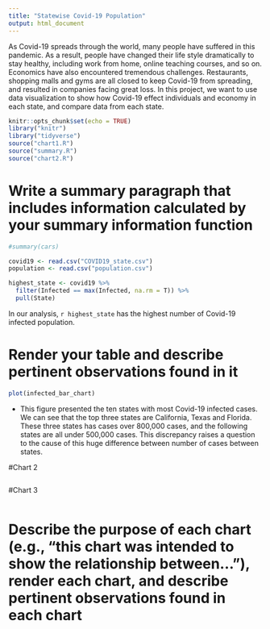 ```yaml
---
title: "Statewise Covid-19 Population"
output: html_document
---
```


  As Covid-19 spreads through the world, many people have suffered in this pandemic. As a result, people have changed their life style dramatically to stay healthy, including work from home, online teaching courses, and so on. Economics have also encountered tremendous challenges. Restaurants, shopping malls and gyms are all closed to keep Covid-19 from spreading, and resulted in companies facing great loss. In this project, we want to use data visualization to show how Covid-19 effect individuals and economy in each state, and compare data from each state.
  
```r
knitr::opts_chunk$set(echo = TRUE)
library("knitr")
library("tidyverse")
source("chart1.R")
source("summary.R")
source("chart2.R")

```



# Write a summary paragraph that includes information calculated by your summary information function

```r
#summary(cars)

covid19 <- read.csv("COVID19_state.csv")
population <- read.csv("population.csv")

highest_state <- covid19 %>%
  filter(Infected == max(Infected, na.rm = T)) %>%
  pull(State)

```

In our analysis, `r highest_state` has the highest number of Covid-19 infected population. 



# Render your table and describe pertinent observations found in it


```r
plot(infected_bar_chart)
```
  
  - This figure presented the ten states with most Covid-19 infected cases. We can see that the top three states are California, Texas and Florida. These three states has cases over 800,000 cases, and the following states are all under 500,000 cases. This discrepancy raises a question to the cause of this huge difference between number of cases between states. 


#Chart 2
```r


```


#Chart 3
```r


```


# Describe the purpose of each chart (e.g., "this chart was intended to show the relationship between..."), render each chart, and describe pertinent observations found in each chart

